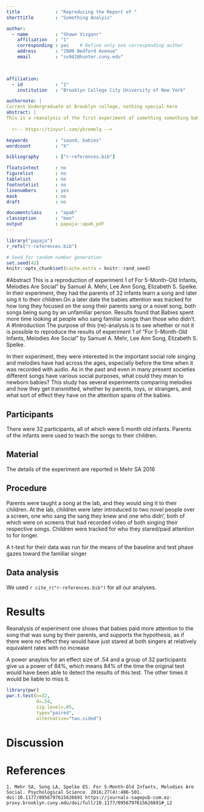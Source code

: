 ```yaml
---
title             : "Reproducing the Report of "
shorttitle        : "Something Analyis"

author: 
  - name          : "Shawn Vizganr"
    affiliation   : "1"
    corresponding : yes    # Define only one corresponding author
    address       : "2900 Bedford Avenue"
    email         : "sv942@hunter.cuny.edu"
    


affiliation:
  - id            : "1"
    institution   : "Brooklyn College City University of New York"

authornote: |
Current Undergraduate at Brooklyn college, nothing special here
abstract: |
This is a reanalysis of the first experiment of something something baby voice recognition
  
  <!-- https://tinyurl.com/ybremelq -->

keywords          : "sound, babies"
wordcount         : "X"

bibliography      : ["r-references.bib"]

floatsintext      : no
figurelist        : no
tablelist         : no
footnotelist      : no
linenumbers       : yes
mask              : no
draft             : no

documentclass     : "apa6"
classoption       : "man"
output            : papaja::apa6_pdf
---
```


```r
library("papaja")
r_refs("r-references.bib")
```

```r
# Seed for random number generation
set.seed(42)
knitr::opts_chunk$set(cache.extra = knitr::rand_seed)


```
#Abstract
This is a reproduction of experiment 1 of For 5-Month-Old Infants, Melodies Are Social" by Samuel A. Mehr, Lee Ann Song, Elizabeth S. Spelke. In their experiment, they had the parents of 32 infants learn a song and later sing it to their children.On a later date the babies attention was tracked for how long they focused on the song their parents sang or a novel song, both songs being sung by an unfamiliar person. Results found that Babies spent more time looking at people who sang familiar songs than those who didn't. A 
#Introduction
The purpose of this (re)-analysis is to see whether or not it is possible to reproduce the results of experiment 1 of "For 5-Month-Old Infants, Melodies Are Social" by Samuel A. Mehr, Lee Ann Song, Elizabeth S. Spelke.

In their experiment, they were interested in the important social role singing and melodies have had across the ages, especially before the time when it was recorded with audio. As in the past and even in many present societies different songs have various social purposes, what could they mean to newborn babies? This study has several experiments comparing melodies and how they get transmitted, whether by parents, toys, or strangers, and what sort of effect they have on the attention spans of the babies.  


## Participants

There were 32 participants, all of which were 5 month old infants. Parents of the infants were used to teach the songs to their children.

## Material

The details of the experiment are reported in Mehr SA 2016

## Procedure

Parents were taught a song at the lab, and they would sing it to their children. At the lab, children were later introduced to two novel people over a screen, one who sang the sang they knew and one who didn', both of which were on screens that had recorded video of both singing their respective songs. Children were tracked for who they stared/paid attention to for longer. 

A t-test for their data was run for the means of the baseline and test phase gazes toward the familiar singer

## Data analysis
We used `r cite_r("r-references.bib")` for all our analyses.


# Results

Reanalysis of experiment one shows that babies paid more attention to the song that was sung by their parents, and supports the hypothesis, as if there were no effect they would have just stared at both singers at relatively equivalent rates with no increase 

A power anaylsis for an effect size of .54 and a group of 32 participants give us a power of 84%, which means 84% of the time the original test would have been able to detect the results of this test. The other times it would be liable to miss it.


```r
library(pwr)
pwr.t.test(n=32,
           d=.54,
           sig.level=.05,
           type="paired",
           alternative="two.sided")
```   

# Discussion


\newpage

# References

  
    1. Mehr SA, Song LA, Spelke ES. For 5-Month-Old Infants, Melodies Are Social. Psychological Science. 2016;27(4):486-501. doi:10.1177/0956797615626691 https://journals-sagepub-com.ez-proxy.brooklyn.cuny.edu/doi/full/10.1177/0956797615626691#_i2
  


\begingroup
\setlength{\parindent}{-0.5in}
\setlength{\leftskip}{0.5in}

<div id="refs" custom-style="Bibliography"></div>
\endgroup

